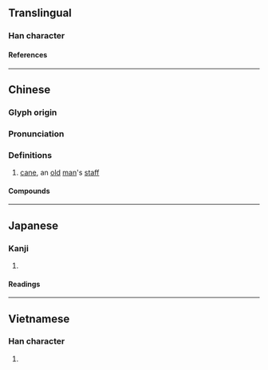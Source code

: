 {{also|拐|柺}}
{{character info/new}}
==Translingual==

===Han character===
{{Han char|rn=75|rad=木|as=05|sn=9|four=46927|canj=DRSH|ids=⿰木叧}}

====References====
{{Han ref|kx=0521.121|dkj=49161|hdz=21184.011|uh=67B4}}

----

==Chinese==
{{zh-forms|s=拐|alt=柺}}

===Glyph origin===
{{Han etym}}

===Pronunciation===
{{zh-pron
|m=guǎi
|c=gwaai2
|mn=koái/tw:koáiⁿ
|mn_note=mainstream Taiwanese: koái - literary; koáiⁿ - vernacular
|mc=y
|oc=y
|ma=
|cat=n
}}

===Definitions===
{{zh-hanzi}}

# [[cane]], an [[old]] [[man]]'s [[staff]]

====Compounds====
{{zh-der|枴棍|枴仔|枴杖|脖兒枴}}

----

==Japanese==

===Kanji===
{{ja-kanji|grade=|rs=木05}}

# {{defn|lang=ja|sort=木05}}

====Readings====
{{ja-readings
|goon=け<くゑ
|kanon=かい<くわい
|kun=つえ-
}}

----

==Vietnamese==

===Han character===
{{vi-readings|rs=木05|reading=quải}}

# {{defn|vi|sort=木05}}

{{cln|vi|Han tu}}